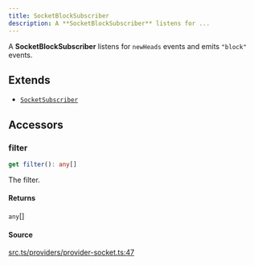 ```yaml
---
title: SocketBlockSubscriber
description: A **SocketBlockSubscriber** listens for ...
---
```


A **SocketBlockSubscriber** listens for `newHeads` events and emits
 `"block"` events.

## Extends

- [`SocketSubscriber`](/content/classes/SocketSubscriber.mdx)

## Accessors

### filter

```ts
get filter(): any[]
```

The filter.

#### Returns

`any`[]

#### Source

[src.ts/providers/provider-socket.ts:47](https://github.com/dominant-strategies/quais-6.js/blob/3f482dd134064d41657ff7dc9ba8162f741c9c83/src.ts/providers/provider-socket.ts#L47)
